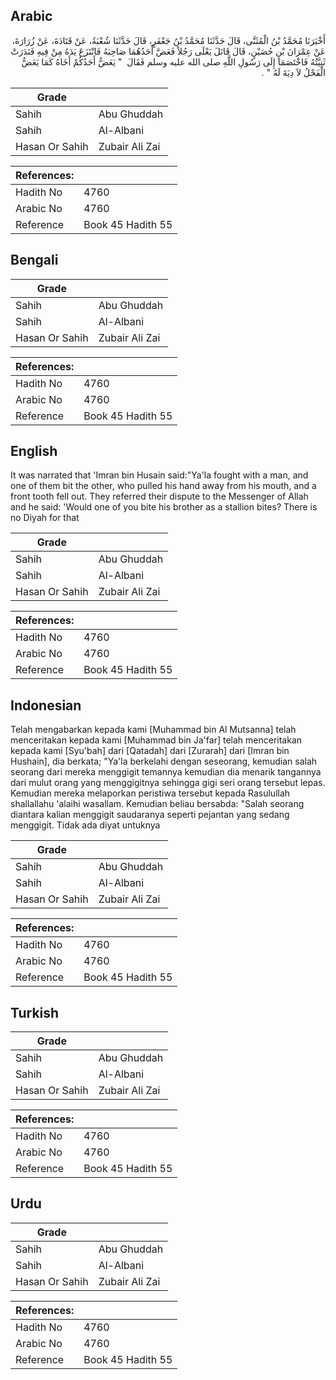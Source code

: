 ## Arabic


<div dir="rtl" lang="ar" style={{fontSize:'larger',backgroundColor:'#f8f9fa',padding:20}}>
أَخْبَرَنَا مُحَمَّدُ بْنُ الْمُثَنَّى، قَالَ حَدَّثَنَا مُحَمَّدُ بْنُ جَعْفَرٍ، قَالَ حَدَّثَنَا شُعْبَةُ، عَنْ قَتَادَةَ، عَنْ زُرَارَةَ، عَنْ عِمْرَانَ بْنِ حُصَيْنٍ، قَالَ قَاتَلَ يَعْلَى رَجُلاً فَعَضَّ أَحَدُهُمَا صَاحِبَهُ فَانْتَزَعَ يَدَهُ مِنْ فِيهِ فَنَدَرَتْ ثَنِيَّتُهُ فَاخْتَصَمَا إِلَى رَسُولِ اللَّهِ صلى الله عليه وسلم فَقَالَ ‏ "‏ يَعَضُّ أَحَدُكُمْ أَخَاهُ كَمَا يَعَضُّ الْفَحْلُ لاَ دِيَةَ لَهُ ‏"‏ ‏.‏
</div>
<div style={{backgroundColor:'#f8f9fa',padding:20, marginBottom: 10}}><table> <thead> <tr> <th>Grade</th> <th></th> </tr> </thead> <tbody> <tr><td>Sahih</td><td>Abu Ghuddah</td></tr><tr><td>Sahih</td><td>Al-Albani</td></tr><tr><td>Hasan Or Sahih</td><td>Zubair Ali Zai</td></tr></tbody></table><table> <thead> <tr> <th>References:</th> <th></th> </tr> </thead> <tbody><tr><td>Hadith No</td><td>4760</td></tr><tr><td>Arabic No</td><td>4760</td></tr><tr><td>Reference</td><td>Book 45 Hadith 55</td></tr></tbody></table></div>

## Bengali


<div dir="ltr" lang="bn" style={{fontSize:'larger',backgroundColor:'#f8f9fa',padding:20}}>

</div>
<div style={{backgroundColor:'#f8f9fa',padding:20, marginBottom: 10}}><table> <thead> <tr> <th>Grade</th> <th></th> </tr> </thead> <tbody> <tr><td>Sahih</td><td>Abu Ghuddah</td></tr><tr><td>Sahih</td><td>Al-Albani</td></tr><tr><td>Hasan Or Sahih</td><td>Zubair Ali Zai</td></tr></tbody></table><table> <thead> <tr> <th>References:</th> <th></th> </tr> </thead> <tbody><tr><td>Hadith No</td><td>4760</td></tr><tr><td>Arabic No</td><td>4760</td></tr><tr><td>Reference</td><td>Book 45 Hadith 55</td></tr></tbody></table></div>

## English


<div dir="ltr" lang="en" style={{fontSize:'larger',backgroundColor:'#f8f9fa',padding:20}}>
It was narrated that 'Imran bin Husain said:"Ya'la fought with a man, and one of them bit the other, who pulled his hand away from his mouth, and a front tooth fell out. They referred their dispute to the Messenger of Allah and he said: 'Would one of you bite his brother as a stallion bites? There is no Diyah for that
</div>
<div style={{backgroundColor:'#f8f9fa',padding:20, marginBottom: 10}}><table> <thead> <tr> <th>Grade</th> <th></th> </tr> </thead> <tbody> <tr><td>Sahih</td><td>Abu Ghuddah</td></tr><tr><td>Sahih</td><td>Al-Albani</td></tr><tr><td>Hasan Or Sahih</td><td>Zubair Ali Zai</td></tr></tbody></table><table> <thead> <tr> <th>References:</th> <th></th> </tr> </thead> <tbody><tr><td>Hadith No</td><td>4760</td></tr><tr><td>Arabic No</td><td>4760</td></tr><tr><td>Reference</td><td>Book 45 Hadith 55</td></tr></tbody></table></div>

## Indonesian


<div dir="ltr" lang="id" style={{fontSize:'larger',backgroundColor:'#f8f9fa',padding:20}}>
Telah mengabarkan kepada kami [Muhammad bin Al Mutsanna] telah menceritakan kepada kami [Muhammad bin Ja'far] telah menceritakan kepada kami [Syu'bah] dari [Qatadah] dari [Zurarah] dari [Imran bin Hushain], dia berkata; "Ya'la berkelahi dengan seseorang, kemudian salah seorang dari mereka menggigit temannya kemudian dia menarik tangannya dari mulut orang yang menggigitnya sehingga gigi seri orang tersebut lepas. Kemudian mereka melaporkan peristiwa tersebut kepada Rasulullah shallallahu 'alaihi wasallam. Kemudian beliau bersabda: "Salah seorang diantara kalian menggigit saudaranya seperti pejantan yang sedang menggigit. Tidak ada diyat untuknya
</div>
<div style={{backgroundColor:'#f8f9fa',padding:20, marginBottom: 10}}><table> <thead> <tr> <th>Grade</th> <th></th> </tr> </thead> <tbody> <tr><td>Sahih</td><td>Abu Ghuddah</td></tr><tr><td>Sahih</td><td>Al-Albani</td></tr><tr><td>Hasan Or Sahih</td><td>Zubair Ali Zai</td></tr></tbody></table><table> <thead> <tr> <th>References:</th> <th></th> </tr> </thead> <tbody><tr><td>Hadith No</td><td>4760</td></tr><tr><td>Arabic No</td><td>4760</td></tr><tr><td>Reference</td><td>Book 45 Hadith 55</td></tr></tbody></table></div>

## Turkish


<div dir="ltr" lang="tr" style={{fontSize:'larger',backgroundColor:'#f8f9fa',padding:20}}>

</div>
<div style={{backgroundColor:'#f8f9fa',padding:20, marginBottom: 10}}><table> <thead> <tr> <th>Grade</th> <th></th> </tr> </thead> <tbody> <tr><td>Sahih</td><td>Abu Ghuddah</td></tr><tr><td>Sahih</td><td>Al-Albani</td></tr><tr><td>Hasan Or Sahih</td><td>Zubair Ali Zai</td></tr></tbody></table><table> <thead> <tr> <th>References:</th> <th></th> </tr> </thead> <tbody><tr><td>Hadith No</td><td>4760</td></tr><tr><td>Arabic No</td><td>4760</td></tr><tr><td>Reference</td><td>Book 45 Hadith 55</td></tr></tbody></table></div>

## Urdu


<div dir="rtl" lang="ur" style={{fontSize:'larger',backgroundColor:'#f8f9fa',padding:20}}>

</div>
<div style={{backgroundColor:'#f8f9fa',padding:20, marginBottom: 10}}><table> <thead> <tr> <th>Grade</th> <th></th> </tr> </thead> <tbody> <tr><td>Sahih</td><td>Abu Ghuddah</td></tr><tr><td>Sahih</td><td>Al-Albani</td></tr><tr><td>Hasan Or Sahih</td><td>Zubair Ali Zai</td></tr></tbody></table><table> <thead> <tr> <th>References:</th> <th></th> </tr> </thead> <tbody><tr><td>Hadith No</td><td>4760</td></tr><tr><td>Arabic No</td><td>4760</td></tr><tr><td>Reference</td><td>Book 45 Hadith 55</td></tr></tbody></table></div>